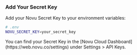 
### Add Your Secret Key

Add your Novu Secret Key to your environment variables:

```bash
# .env
NOVU_SECRET_KEY=your_secret_key
```

<Callout type="info">
  You can find your Secret Key in the [Novu Cloud Dashboard](https://web.novu.co/settings) under Settings > API Keys.
</Callout> 